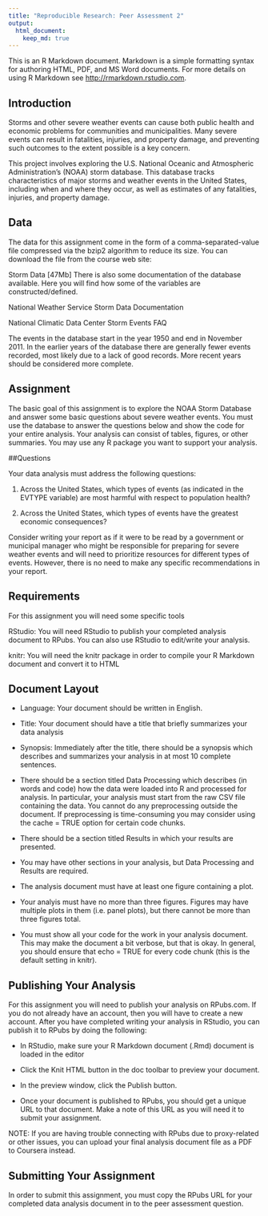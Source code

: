 ```yaml
---
title: "Reproducible Research: Peer Assessment 2"
output: 
  html_document:
    keep_md: true
---
```


This is an R Markdown document. Markdown is a simple formatting syntax for authoring HTML, PDF, and MS Word documents. For more details on using R Markdown see <http://rmarkdown.rstudio.com>.

## Introduction

Storms and other severe weather events can cause both public health and economic problems for communities and municipalities. Many severe events can result in fatalities, injuries, and property damage, and preventing such outcomes to the extent possible is a key concern.

This project involves exploring the U.S. National Oceanic and Atmospheric Administration's (NOAA) storm database. This database tracks characteristics of major storms and weather events in the United States, including when and where they occur, as well as estimates of any fatalities, injuries, and property damage.

## Data

The data for this assignment come in the form of a comma-separated-value file compressed via the bzip2 algorithm to reduce its size. You can download the file from the course web site:

Storm Data [47Mb]
There is also some documentation of the database available. Here you will find how some of the variables are constructed/defined.

National Weather Service Storm Data Documentation

National Climatic Data Center Storm Events FAQ

The events in the database start in the year 1950 and end in November 2011. In the earlier years of the database there are generally fewer events recorded, most likely due to a lack of good records. More recent years should be considered more complete.

## Assignment

The basic goal of this assignment is to explore the NOAA Storm Database and answer some basic questions about severe weather events. You must use the database to answer the questions below and show the code for your entire analysis. Your analysis can consist of tables, figures, or other summaries. You may use any R package you want to support your analysis.

##Questions

Your data analysis must address the following questions:

1. Across the United States, which types of events (as indicated in the EVTYPE variable) are most harmful with respect to population health?

2. Across the United States, which types of events have the greatest economic consequences?

Consider writing your report as if it were to be read by a government or municipal manager who might be responsible for preparing for severe weather events and will need to prioritize resources for different types of events. However, there is no need to make any specific recommendations in your report.

## Requirements

For this assignment you will need some specific tools

RStudio: You will need RStudio to publish your completed analysis document to RPubs. You can also use RStudio to edit/write your analysis.

knitr: You will need the knitr package in order to compile your R Markdown document and convert it to HTML

## Document Layout

- Language: Your document should be written in English.

- Title: Your document should have a title that briefly summarizes your data analysis

- Synopsis: Immediately after the title, there should be a synopsis which describes and summarizes your analysis in at most 10 complete sentences.

- There should be a section titled Data Processing which describes (in words and code) how the data were loaded into R and processed for analysis. In particular, your analysis must start from the raw CSV file containing the data. You cannot do any preprocessing outside the document. If preprocessing is time-consuming you may consider using the cache = TRUE option for certain code chunks.

- There should be a section titled Results in which your results are presented.

- You may have other sections in your analysis, but Data Processing and Results are required.

- The analysis document must have at least one figure containing a plot.

- Your analyis must have no more than three figures. Figures may have multiple plots in them (i.e. panel plots), but there cannot be more than three figures total.

- You must show all your code for the work in your analysis document. This may make the document a bit verbose, but that is okay. In general, you should ensure that echo = TRUE for every code chunk (this is the default setting in knitr).

## Publishing Your Analysis

For this assignment you will need to publish your analysis on RPubs.com. If you do not already have an account, then you will have to create a new account. After you have completed writing your analysis in RStudio, you can publish it to RPubs by doing the following:

- In RStudio, make sure your R Markdown document (.Rmd) document is loaded in the editor

- Click the Knit HTML button in the doc toolbar to preview your document.

- In the preview window, click the Publish button.

- Once your document is published to RPubs, you should get a unique URL to that document. Make a note of this URL as you will need it to submit your assignment.

NOTE: If you are having trouble connecting with RPubs due to proxy-related or other issues, you can upload your final analysis document file as a PDF to Coursera instead.

## Submitting Your Assignment

In order to submit this assignment, you must copy the RPubs URL for your completed data analysis document in to the peer assessment question.